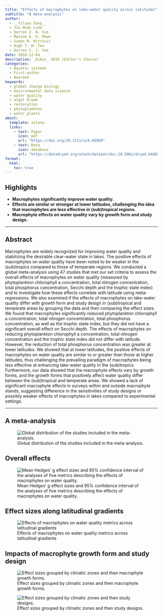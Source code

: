 ```yaml
---
title: "Effects of macrophytes on lake‐water quality across latitudes"
subtitle: "A meta-analysis"
author: 
  - __Yiluan Song__
  - Jia Huan Liew
  - Darren Z. H. Sim
  - Maxine A. D. Mowe
  - Simon M. Mitrovic
  - Hugh T. W. Tan
  - Darren C. J. Yeo
date: 2018-12-04
description: _Oikos_ 2018 (Editor's Choice)
categories:
  - Aquatic systems
  - First-author
  - Awarded
keywords: 
  - global change biology
  - environmental data science
  - water quality
  - algal bloom
  - restoration
  - phytoplankton
  - water plants
about:
  template: solana
  links:
    - text: Paper
      icon: pdf
      url: "https://doi.org/10.1111/oik.05809"
    - text: Data
      icon: database
      url: "https://datadryad.org/stash/dataset/doi:10.5061/dryad.kk6832p"
format:
  html:
    toc: true
---
```


## Highlights

- **Macrophytes significantly improve water quality.**  
- **Effects are similar or stronger at lower latitudes, challenging the idea that macrophytes are less effective in (sub)tropical regions.**  
- **Macrophyte effects on water quality vary by growth form and study design.**

---

## Abstract

Macrophytes are widely recognized for improving water quality and stabilizing the desirable clear-water state in lakes. The positive effects of macrophytes on water quality have been noted to be weaker in the (sub)tropics compared to those of temperate regions. We conducted a global meta-analysis using 47 studies that met our set criteria to assess the overall effects of macrophytes on water quality (measured by phytoplankton chlorophyll a concentration, total nitrogen concentration, total phosphorus concentration, Secchi depth and the trophic state index) and to investigate how these effects correlate with latitude using meta-regressions. We also examined if the effects of macrophytes on lake-water quality differ with growth form and study design in (sub)tropical and temperate areas by grouping the data and then comparing the effect sizes. We found that macrophytes significantly reduced phytoplankton chlorophyll a concentration, total nitrogen concentration, total phosphorus concentration, as well as the trophic state index, but they did not have a significant overall effect on Secchi depth. The effects of macrophytes on reducing phytoplankton chlorophyll a concentration, total nitrogen concentration and the trophic state index did not differ with latitude. However, the reduction of total phosphorus concentration was greater at lower latitudes. We showed that at lower latitudes, the positive effects of macrophytes on water quality are similar to or greater than those at higher latitudes, thus challenging the prevailing paradigm of macrophytes being less effective at enhancing lake-water quality in the (sub)tropics. Furthermore, our data showed that the macrophyte effects vary by growth forms, and the growth forms that positively affect water quality differ between the (sub)tropical and temperate areas. We showed a lack of significant macrophyte effects in surveys within and outside macrophyte stands, suggesting difference in the sensitivities of study designs or possibly weaker effects of macrophytes in lakes compared to experimental settings.

---

## A meta-analysis

![Global distribution of the studies included in the meta-analysis.](1.jpg)

## Overall effects

![Mean Hedges’ _g_ effect sizes and 95% confidence interval of the analyses of five metrics describing the effects of macrophytes on water quality.](2.jpg)

## Effect sizes along latitudinal gradients

![Effects of macrophytes on water quality metrics across latitudinal gradients](3.jpg)

## Impacts of macrophyte growth form and study design

![Effect sizes grouped by climatic zones and then macrophyte growth forms.](4.jpg)

![Effect sizes grouped by climatic zones and then study designs.](5.jpg)
